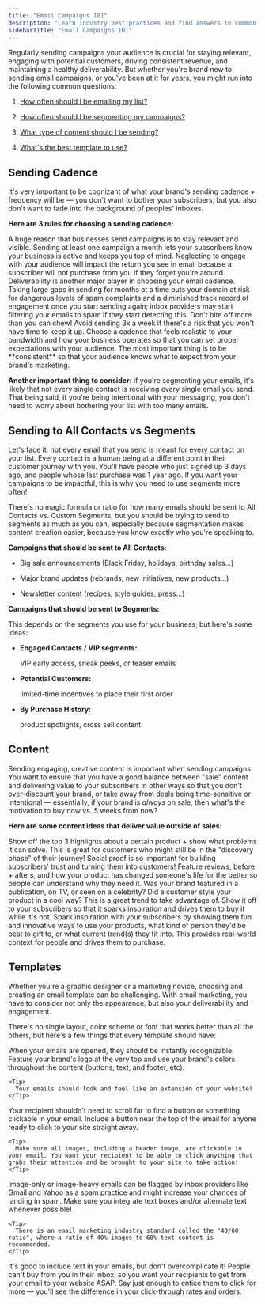```yaml
---
title: "Email Campaigns 101"
description: "Learn industry best practices and find answers to common questions about engaging with your audience."
sidebarTitle: "Email Campaigns 101"
---
```


Regularly sending campaigns your audience is crucial for staying relevant, engaging with potential customers, driving consistent revenue, and maintaining a healthy deliverability. But whether you're brand new to sending email campaigns, or you've been at it for years, you might run into the following common questions:

1. <a href="#sending-cadence">How often should I be emailing my list?</a>

2. <a href="#sending-to-all-contacts-vs-segments">How often should I be segmenting my campaigns?</a>

3. <a href="#content">What type of content should I be sending?</a>

4. <a href="#templates">What's the best template to use?</a>

## Sending Cadence

It's very important to be cognizant of what your brand's sending cadence + frequency will be — you don't want to bother your subscribers, but you also don't want to fade into the background of peoples' inboxes.

**Here are 3 rules for choosing a sending cadence:**

<AccordionGroup>
  <Accordion title="Send at least one campaign a month." defaultOpen={false}>
    A huge reason that businesses send campaigns is to stay relevant and visible. Sending at least one campaign a month lets your subscribers know your business is active and keeps you top of mind. Neglecting to engage with your audience will impact the return you see in email because a subscriber will not purchase from you if they forget you're around.
  </Accordion>

  <Accordion title="Avoid taking large gaps in sending." defaultOpen={false}>
    Deliverability is another major player in choosing your email cadence. Taking large gaps in sending for months at a time puts your domain at risk for dangerous levels of spam complaints and a diminished track record of engagement once you start sending again; inbox providers may start filtering your emails to spam if they start detecting this.
  </Accordion>

  <Accordion title="Choose a sending cadence that you know you can be consistent with." defaultOpen={false}>
    Don't bite off more than you can chew! Avoid sending 3x a week if there's a risk that you won't have time to keep it up. Choose a cadence that feels realistic to your bandwidth and how your business operates so that you can set proper expectations with your audience.
  </Accordion>
</AccordionGroup>

<Tip>
  The most important thing is to be **consistent** so that your audience knows what to expect from your brand's marketing.
</Tip>

**Another important thing to consider:** if you're segmenting your emails, it's likely that not every single contact is receiving every single email you send. That being said, if you're being intentional with your messaging, you don't need to worry about bothering your list with too many emails.

## Sending to All Contacts vs Segments

Let's face it: not every email that you send is meant for every contact on your list. Every contact is a human being at a different point in their customer journey with you. You'll have people who just signed up 3 days ago, and people whose last purchase was 1 year ago. If you want your campaigns to be impactful, this is why you need to use segments more often!

There's no magic formula or ratio for how many emails should be sent to All Contacts vs. Custom Segments, but you should be trying to send to segments as much as you can, especially because segmentation makes content creation easier, because you know exactly who you're speaking to.

**Campaigns that should be sent to All Contacts:**

* Big sale announcements (Black Friday, holidays, birthday sales...)

* Major brand updates (rebrands, new initiatives, new products...)

* Newsletter content (recipes, style guides, press...)

**Campaigns that should be sent to Segments:**

This depends on the segments you use for your business, but here's some ideas:

* **Engaged Contacts / VIP segments:**

   VIP early access, sneak peeks, or teaser emails

* **Potential Customers:**

   limited-time incentives to place their first order

* **By Purchase History:**

   product spotlights, cross sell content

## Content

Sending engaging, creative content is important when sending campaigns. You want to ensure that you have a good balance between "sale" content and delivering value to your subscribers in other ways so that you don't over-discount your brand, or take away from deals being time-sensitive or intentional — essentially, if your brand is *always* on sale, then what's the motivation to buy now vs. 5 weeks from now?

**Here are some content ideas that deliver value outside of sales:**

<AccordionGroup>
  <Accordion title="Product Spotlights" defaultOpen={false}>
    Show off the top 3 highlights about a certain product + show what problems it can solve. This is great for customers who might still be in the "discovery phase" of their journey!
  </Accordion>

  <Accordion title="Customer Stories + Reviews" defaultOpen={false}>
    Social proof is so important for building subscribers' trust and turning them into customers! Feature reviews, before + afters, and how your product has changed someone's life for the better so people can understand why they need it.
  </Accordion>

  <Accordion title="Your products seen in the wild" defaultOpen={false}>
    Was your brand featured in a publication, on TV, or seen on a celebrity? Did a customer style your product in a cool way? This is a great trend to take advantage of. Show it off to your subscribers so that it sparks inspiration and drives them to buy it while it's hot.
  </Accordion>

  <Accordion title="Recipes or guides" defaultOpen={false}>
    Spark inspiration with your subscribers by showing them fun and innovative ways to use your products, what kind of person they'd be best to gift to, or what current trend(s) they fit into. This provides real-world context for people and drives them to purchase.
  </Accordion>
</AccordionGroup>

## Templates

Whether you're a graphic designer or a marketing novice, choosing and creating an email template can be challenging. With email marketing, you have to consider not only the appearance, but also your deliverability and engagement.

There's no single layout, color scheme or font that works better than all the others, but here's a few things that every template should have:

<AccordionGroup>
  <Accordion title="Your logo and brand colors." defaultOpen={false}>
    When your emails are opened, they should be instantly recognizable. Feature your brand's logo at the very top and use your brand's colors throughout the content (buttons, text, and footer, etc).

    <Tip>
      Your emails should look and feel like an extension of your website!
    </Tip>
  </Accordion>

  <Accordion title="A call-to-action above the fold." defaultOpen={false}>
    Your recipient shouldn't need to scroll far to find a button or something clickable in your email. Include a button near the top of the email for anyone ready to click to your site straight away.

    <Tip>
      Make sure all images, including a header image, are clickable in your email. You want your recipient to be able to click anything that grabs their attention and be brought to your site to take action!
    </Tip>
  </Accordion>

  <Accordion title="A healthy image to text ratio." defaultOpen={false}>
    Image-only or image-heavy emails can be flagged by inbox providers like Gmail and Yahoo as a spam practice and might increase your chances of landing in spam. Make sure you integrate text boxes and/or alternate text whenever possible!

    <Tip>
      There is an email marketing industry standard called the "40/60 ratio", where a ratio of 40% images to 60% text content is recommended.
    </Tip>
  </Accordion>

  <Accordion title="Copy that gets straight to the point and drives your recipient to takeaction." defaultOpen={false}>
    It's good to include text in your emails, but don't overcomplicate it! People can't buy from you in their inbox, so you want your recipients to get from your email to your website ASAP. Say just enough to entice them to click for more — you'll see the difference in your click-through rates and orders.
  </Accordion>
</AccordionGroup>